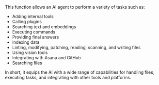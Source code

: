 This function allows an AI agent to perform a variety of tasks such as:

- Adding internal tools
- Calling plugins
- Searching text and embeddings
- Executing commands
- Providing final answers
- Indexing data
- Linting, modifying, patching, reading, scanning, and writing files
- Using vision tools
- Integrating with Asana and GitHub
- Searching files

In short, it equips the AI with a wide range of capabilities for handling files, executing tasks, and integrating with other tools and platforms.